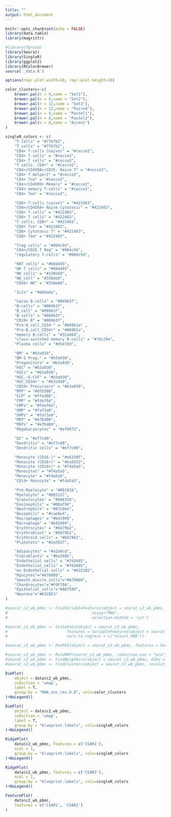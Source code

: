 ```yaml
---
title: ""
output: html_document
---
```


```r
knitr::opts_chunk$set(echo = FALSE)
library(data.table)
library(magrittr)

#library(fgread)
library(Seurat)
library(SingleR)
library(ggplot2)
library(RColorBrewer)
source('_data.R')
```

```r
options(repr.plot.width=10, repr.plot.height=10)

color_clusters<-c(
    brewer.pal(n = 9,name = "Set1"),
    brewer.pal(n = 8,name = "Set2"),
    brewer.pal(n = 12,name = "Set3"),
    brewer.pal(n = 12,name = "Paired"),
    brewer.pal(n = 9,name = "Pastel1"),
    brewer.pal(n = 8,name = "Pastel2"),
    brewer.pal(n = 8,name = "Accent")
)

singleR_colors <- c(
    "T cells" = "#776fb2",
    "T_cells" = "#776fb2",
    "CD4+ T-cells (naive)" = "#cecce2",
    "CD4+ T-cells" = "#cecce2",
    "CD4+ T cells" = "#cecce2",
    "T cells, CD4+" = "#cecce2",
    "CD4+/CD45RA+/CD25- Naive T" = "#cecce2",
    "CD4+ T Helper2" = "#cecce2",
    "CD4+ Tcm" = "#cecce2",
    "CD4+/CD45RO+ Memory" = "#cecce2",
    "CD4+ memory T-cells" = "#cecce2",
    "CD4+ Tem" = "#cecce2",

    "CD8+ T-cells (naive)" = "#422483",
    "CD8+/CD45RA+ Naive Cytotoxic" = "#422483",
    "CD8+ T-cells" = "#422483",
    "CD8+ T cells" = "#422483",
    "T cells, CD8+" = "#422483",
    "CD8+ Tcm" = "#422483",
    "CD8+ Cytotoxic T" = "#422483",
    "CD8+ Tem" = "#422483",

    "Treg cells" = "#004c9d",
    "CD4+/CD25 T Reg" = "#004c9d",
    "regulatory T-cells" = "#004c9d",

    "NKT cells" = "#684495",
    "NK T cells" = "#684495",
    "NK cells" = "#338eb0",
    "NK_cell" = "#338eb0",
    "CD56+ NK" = "#338eb0",

    "ILCs" = "#d9dada",

    "naive B-cells" = "#00963f",
    "B-cells" = "#00963f",
    "B_cell" = "#00963f",
    "B cells" = "#00963f",
    "CD19+ B" = "#00963f",
    "Pre-B_cell_CD34-" = "#00961a" ,
    "Pro-B_cell_CD34+" = "#00961a",
    "memory B-cells" = "#32ab6d",
    "class-switched memory B-cells" = "#7dc29e",
    "Plasma cells" = "#d5e7dd",

    "BM" = "#b3a930",
    "BM & Prog." = "#b3a930",
    "Progenitors" = "#b3a930", 
    "HSC" = "#b3a930",
    "HSCs" = "#b3a930",
    "HSC_-G-CSF" = "#b3a930",
    "HSC_CD34+" = "#b3a930",
    "CD34+ Precursors" = "#b3a930",
    "MPP" = "#dfd200",
    "CLP" = "#ffed00",
    "CMP" = "#fdef6d",
    "CMPs" = "#fdef6d",
    "GMP" = "#faf3a8",
    "GMPs" = "#faf3a8",
    "MEP" = "#e7bd00",
    "MEPs" = "#e7bd00",
    "Megakaryocytes" = "#efd873",

    "DC" = "#ef7c00",
    "Dendritic" = "#ef7c00",
    "Dendritic cells" = "#ef7c00",

    "Monocyte (CD16-)" = "#e6330f",
    "Monocyte (CD16+)" = "#ea5552",
    "Monocyte (CD14+)" = "#f4a5a5",
    "Monocytes" = "#f4a5a5",
    "Monocyte" = "#f4a5a5",
    "CD14+ Monocyte" = "#f4a5a5",

    "Pro-Myelocyte" = "#001816",
    "Myelocyte" = "#00312C",
    "Granulocytes" = "#006358",
    "Eosinophils" = "#00af9d",
    "Neutrophils" = "#87cbbe",
    "Basophils" = "#cae6e4",
    "Macrophages" = "#b41909",
    "Macrophage" = "#b41909",
    "Erythrocytes" = "#bb79b2",
    "Erythroblast" = "#bb79b2",
    "Erythroid cells" = "#bb79b2",
    "Platelets" = "#2a3937",

    "Adipocytes" = "#e2a9cd",
    "Fibroblasts" = "#be348b",
    "Endothelial cells" = "#7d2685",
    "Endothelial_cells" = "#7d2685",
    "mv Endothelial cells" = "#632282",
    "Myocytes"="#A70000",
    "Smooth_muscle_cells"="#A70000",
    "Chondrocytes"="#F0F7DA",
    "Epithelial_cells"="#A67C00",
    "Neurons"="#63CDE3"
)
```

```r
#seurat_c2_wb_pbmc <- FindVariableFeatures(object = seurat_c2_wb_pbmc, 
#                                     assay="RNA",
#                                     selection.method = 'vst')

#seurat_c2_wb_pbmc <- ScaleData(object = seurat_c2_wb_pbmc, 
#                          features = VariableFeatures(object = seurat_c2_wb_pbmc), 
#                          vars.to.regress = c("nCount_RNA"))

#seurat_c2_wb_pbmc <- RunPCA(object = seurat_c2_wb_pbmc, features = VariableFeatures(object = seurat_c2_wb_pbmc), verbose = FALSE)

#seurat_c2_wb_pbmc <- RunUMAP(seurat_c2_wb_pbmc, reduction.use = "pca", dims = 1:30, seed.use = 42)
#seurat_c2_wb_pbmc <- FindNeighbors(object = seurat_c2_wb_pbmc, dims = 1:30, reduction="pca", force.recalc = TRUE)
#seurat_c2_wb_pbmc <- FindClusters(object = seurat_c2_wb_pbmc, resolution = 0.8, algorithm = 1)

DimPlot(
    object = data$c2_wb_pbmc, 
    reduction = 'umap', 
    label = T, 
    group.by = "RNA_snn_res.0.8", cols=color_clusters
)+NoLegend()
```

```r
DimPlot(
    object = data$c2_wb_pbmc, 
    reduction = 'umap', 
    label = T, 
    group.by = "blueprint.labels", cols=singleR_colors
)+NoLegend()
```

```r
RidgePlot(
    data$c2_wb_pbmc, features = c('C5AR1'), 
    ncol = 1, 
    group.by = "blueprint.labels", cols=singleR_colors
)+NoLegend()
```

```r
RidgePlot(
    data$c2_wb_pbmc, features = c('C5AR2'), 
    ncol = 1, 
    group.by = "blueprint.labels", cols=singleR_colors
)+NoLegend()
```

```r
FeaturePlot(
    data$c2_wb_pbmc,
    features = c('C5AR1', 'C5AR2')
)
```